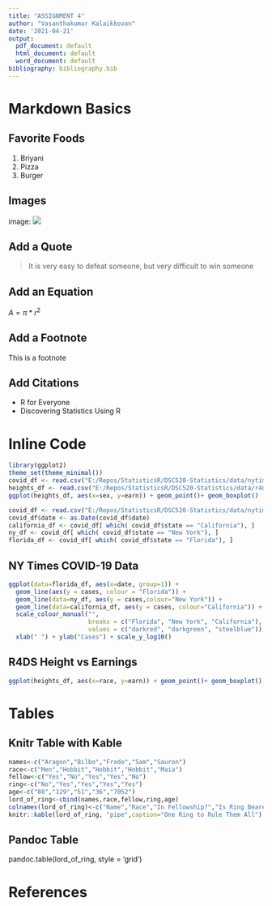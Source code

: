 ```yaml
---
title: "ASSIGNMENT 4"
author: "Vasanthakumar Kalaikkovan"
date: '2021-04-21'
output:
  pdf_document: default
  html_document: default
  word_document: default
bibliography: bibliography.bib
---
```


# Markdown Basics

## Favorite Foods

1. Briyani
2. Pizza
3. Burger

## Images

image: ![](E:/Repos/StatisticsR/DSC520-Statistics/assignment04/All Cases (Log Plot)/10-all-cases-log.png) 

## Add a Quote

>It is very easy to defeat someone, but very difficult to win someone

## Add an Equation

$A = \pi*r^{2}$ 

## Add a Footnote

This is a footnote

## Add Citations

* R for Everyone
* Discovering Statistics Using R

# Inline Code

```r
library(ggplot2)
theme_set(theme_minimal())
covid_df <- read.csv("E:/Repos/StatisticsR/DSC520-Statistics/data/nytimes/covid-19-data/us-states.csv")
heights_df <- read.csv("E:/Repos/StatisticsR/DSC520-Statistics/data/r4ds/heights.csv")
ggplot(heights_df, aes(x=sex, y=earn)) + geom_point()+ geom_boxplot()

covid_df <- read.csv("E:/Repos/StatisticsR/DSC520-Statistics/data/nytimes/covid-19-data/us-states.csv")
covid_df$date <- as.Date(covid_df$date)
california_df <- covid_df[ which( covid_df$state == "California"), ]
ny_df <- covid_df[ which( covid_df$state == "New York"), ]
florida_df <- covid_df[ which( covid_df$state == "Florida"), ]
```

## NY Times COVID-19 Data
```r
ggplot(data=florida_df, aes(x=date, group=1)) +
  geom_line(aes(y = cases, colour = "Florida")) +
  geom_line(data=ny_df, aes(y = cases,colour="New York")) +
  geom_line(data=california_df, aes(y = cases, colour="California")) +
  scale_colour_manual("",
                      breaks = c("Florida", "New York", "California"),
                      values = c("darkred", "darkgreen", "steelblue")) +
  xlab(" ") + ylab("Cases") + scale_y_log10()

```

## R4DS Height vs Earnings
```r
ggplot(heights_df, aes(x=race, y=earn)) + geom_point()+ geom_boxplot()
```

# Tables

## Knitr Table with Kable
```r
names<-c("Aragon","Bilbo","Frodo","Sam","Sauron")
race<-c("Men","Hobbit","Hobbit","Hobbit","Maia")
fellow<-c("Yes","No","Yes","Yes","No")
ring<-c("No","Yes","Yes","Yes","Yes")
age<-c("88","129","51","36","7052")
lord_of_ring<-cbind(names,race,fellow,ring,age)
colnames(lord_of_ring)<-c("Name","Race","In Fellowship?","Is Ring Bearer?","Age")
knitr::kable(lord_of_ring, "pipe",caption="One Ring to Rule Them All")
```

## Pandoc Table
pandoc.table(lord_of_ring, style = 'grid')

# References

